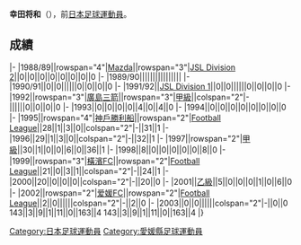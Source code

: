 {{unreferenced|time=2013-07-15T14:45:18+00:00}}
{{Infobox football biography
|name=幸田将和
|image=
|fullname=幸田将和
|birth_date={{Birth date and age|1969|9|12}}
|cityofbirth=[[爱媛縣|爱媛縣]]
|countryofbirth=[[日本|日本]]
|position=[[後衛_(足球)|後衛]]
|currentclub=
|years=1988-1994<br/>1995-1998<br/>1999-2001<br/>2002-2003
|clubs=[[廣島三箭|Mazda/廣島三箭]]<br/>[[神戶勝利船|神戶勝利船]]<br/>[[橫濱FC|橫濱FC]]<br/>[[爱媛FC|爱媛FC]]
|caps(goals)=
|nationalyears=
|nationalteam=
|nationalcaps(goals)=
}}
'''幸田将和'''（{{Bd|1969年|9月12日||}}），前[[日本|日本]][[足球|足球]][[運動員|運動員]]。

==成績==
{{Football player club statistics 1|YYN}}
{{Football player club statistics 2|JPN|YYN}}
|-
|1988/89||rowspan="4"|[[廣島三箭|Mazda]]||rowspan="3"|[[Japan_Soccer_League|JSL Division 2]]||0||0||0||0||0||0||0||0
|-
|1989/90||||||||||||||||
|-
|1990/91||0||0||||||0||0||0||0
|-
|1991/92||[[Japan_Soccer_League|JSL Division 1]]||0||0||||||0||0||0||0
|-
|1992||rowspan="3"|[[廣島三箭|廣島三箭]]||rowspan="3"|[[日本職業足球甲級聯賽|甲級]]||colspan="2"|-||||||0||0||0||0
|-
|1993||0||0||0||0||4||0||4||0
|-
|1994||0||0||0||0||0||0||0||0
|-
|1995||rowspan="4"|[[神戶勝利船|神戶勝利船]]||rowspan="2"|[[Japan_Football_League|Football League]]||28||1||3||0||colspan="2"|-||31||1
|-
|1996||29||1||3||0||colspan="2"|-||32||1
|-
|1997||rowspan="2"|[[日本職業足球甲級聯賽|甲級]]||30||1||0||0||6||0||36||1
|-
|1998||8||0||0||0||0||0||8||0
|-
|1999||rowspan="3"|[[橫濱FC|橫濱FC]]||rowspan="2"|[[Japan_Football_League|Football League]]||21||0||3||1||colspan="2"|-||24||1
|-
|2000||20||0||0||0||colspan="2"|-||20||0
|-
|2001||[[日本職業足球乙級聯賽|乙級]]||5||0||0||0||1||0||6||0
|-
|2002||rowspan="2"|[[爱媛FC|爱媛FC]]||rowspan="2"|[[Japan_Football_League|Football League]]||2||0||||||colspan="2"|-||2||0
|-
|2003||0||0||||||colspan="2"|-||0||0
{{Football player club statistics 3|1|JPN}}143||3||9||1||11||0||163||4
{{Football player club statistics 5}}143||3||9||1||11||0||163||4
|}

{{Japan-sport-bio-stub}}
{{Soccer-player-stub}}
[[Category:日本足球運動員|Category:日本足球運動員]]
[[Category:愛媛縣足球運動員|Category:愛媛縣足球運動員]]